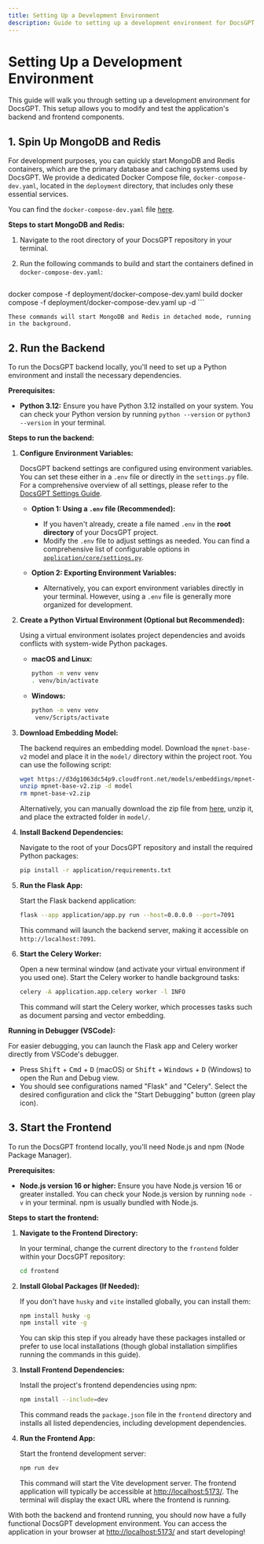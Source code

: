 ```yaml
---
title: Setting Up a Development Environment
description: Guide to setting up a development environment for DocsGPT, including backend and frontend setup.
---
```


# Setting Up a Development Environment

This guide will walk you through setting up a development environment for DocsGPT. This setup allows you to modify and test the application's backend and frontend components.

## 1. Spin Up MongoDB and Redis

For development purposes, you can quickly start MongoDB and Redis containers, which are the primary database and caching systems used by DocsGPT. We provide a dedicated Docker Compose file, `docker-compose-dev.yaml`, located in the `deployment` directory, that includes only these essential services.

You can find the `docker-compose-dev.yaml` file [here](https://github.com/Nilzkool/DocsGPT/blob/main/deployment/docker-compose-dev.yaml).

**Steps to start MongoDB and Redis:**

1.  Navigate to the root directory of your DocsGPT repository in your terminal.

2.  Run the following commands to build and start the containers defined in `docker-compose-dev.yaml`:

    ```bash
docker compose -f deployment/docker-compose-dev.yaml build
docker compose -f deployment/docker-compose-dev.yaml up -d
    ```

    These commands will start MongoDB and Redis in detached mode, running in the background.

## 2. Run the Backend

To run the DocsGPT backend locally, you'll need to set up a Python environment and install the necessary dependencies.

**Prerequisites:**

*   **Python 3.12:** Ensure you have Python 3.12 installed on your system. You can check your Python version by running `python --version` or `python3 --version` in your terminal.

**Steps to run the backend:**

1.  **Configure Environment Variables:**

    DocsGPT backend settings are configured using environment variables. You can set these either in a `.env` file or directly in the `settings.py` file. For a comprehensive overview of all settings, please refer to the [DocsGPT Settings Guide](/Deploying/DocsGPT-Settings).

    *   **Option 1: Using a `.env` file (Recommended):**
        *   If you haven't already, create a file named `.env` in the **root directory** of your DocsGPT project.
        *   Modify the `.env` file to adjust settings as needed. You can find a comprehensive list of configurable options in [`application/core/settings.py`](application/core/settings.py).

    *   **Option 2: Exporting Environment Variables:**
        *   Alternatively, you can export environment variables directly in your terminal. However, using a `.env` file is generally more organized for development.

2.  **Create a Python Virtual Environment (Optional but Recommended):**

    Using a virtual environment isolates project dependencies and avoids conflicts with system-wide Python packages.

    *   **macOS and Linux:**

        ```bash
        python -m venv venv
        . venv/bin/activate
        ```

    *   **Windows:**

        ```bash
        python -m venv venv
         venv/Scripts/activate
        ```

3.  **Download Embedding Model:**

    The backend requires an embedding model. Download the `mpnet-base-v2` model and place it in the `model/` directory within the project root. You can use the following script:

    ```bash
    wget https://d3dg1063dc54p9.cloudfront.net/models/embeddings/mpnet-base-v2.zip
    unzip mpnet-base-v2.zip -d model
    rm mpnet-base-v2.zip
    ```

    Alternatively, you can manually download the zip file from [here](https://d3dg1063dc54p9.cloudfront.net/models/embeddings/mpnet-base-v2.zip), unzip it, and place the extracted folder in `model/`.

4.  **Install Backend Dependencies:**

    Navigate to the root of your DocsGPT repository and install the required Python packages:

    ```bash
    pip install -r application/requirements.txt
    ```

5.  **Run the Flask App:**

    Start the Flask backend application:

    ```bash
    flask --app application/app.py run --host=0.0.0.0 --port=7091
    ```

    This command will launch the backend server, making it accessible on `http://localhost:7091`.

6.  **Start the Celery Worker:**

    Open a new terminal window (and activate your virtual environment if you used one). Start the Celery worker to handle background tasks:

    ```bash
    celery -A application.app.celery worker -l INFO
    ```

    This command will start the Celery worker, which processes tasks such as document parsing and vector embedding.

**Running in Debugger (VSCode):**

For easier debugging, you can launch the Flask app and Celery worker directly from VSCode's debugger.

*   Press <kbd>Shift</kbd> + <kbd>Cmd</kbd> + <kbd>D</kbd> (macOS) or <kbd>Shift</kbd> + <kbd>Windows</kbd> + <kbd>D</kbd> (Windows) to open the Run and Debug view.
*   You should see configurations named "Flask" and "Celery". Select the desired configuration and click the "Start Debugging" button (green play icon).

## 3. Start the Frontend

To run the DocsGPT frontend locally, you'll need Node.js and npm (Node Package Manager).

**Prerequisites:**

*   **Node.js version 16 or higher:** Ensure you have Node.js version 16 or greater installed. You can check your Node.js version by running `node -v` in your terminal. npm is usually bundled with Node.js.

**Steps to start the frontend:**

1.  **Navigate to the Frontend Directory:**

    In your terminal, change the current directory to the `frontend` folder within your DocsGPT repository:

    ```bash
    cd frontend
    ```

2.  **Install Global Packages (If Needed):**

    If you don't have `husky` and `vite` installed globally, you can install them:

    ```bash
    npm install husky -g
    npm install vite -g
    ```
    You can skip this step if you already have these packages installed or prefer to use local installations (though global installation simplifies running the commands in this guide).

3.  **Install Frontend Dependencies:**

    Install the project's frontend dependencies using npm:

    ```bash
    npm install --include=dev
    ```

    This command reads the `package.json` file in the `frontend` directory and installs all listed dependencies, including development dependencies.

4.  **Run the Frontend App:**

    Start the frontend development server:

    ```bash
    npm run dev
    ```

    This command will start the Vite development server. The frontend application will typically be accessible at [http://localhost:5173/](http://localhost:5173/). The terminal will display the exact URL where the frontend is running.

With both the backend and frontend running, you should now have a fully functional DocsGPT development environment. You can access the application in your browser at [http://localhost:5173/](http://localhost:5173/) and start developing!